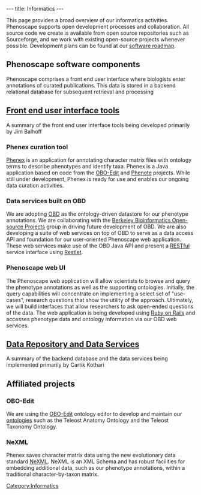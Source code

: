 ---
title: Informatics
---

This page provides a broad overview of our informatics activities.  Phenoscape supports open development processes and collaboration.  All source code we create is available from open source repositories such as Sourceforge, and we work with existing open-source projects whenever possible.  Development plans can be found at our [[software roadmap]].

==Phenoscape software components==

Phenoscape comprises a front end user interface where biologists enter annotations of curated publications. This data is stored in a backend relational database for subsequent retrieval and processing

==[http://www.phenoscape.org/wiki/Informatics/Frontend Front end user interface tools]==

A summary of the front end user interface tools being developed primarily by Jim Balhoff

===Phenex curation tool===
[[Phenex]] is an application for annotating character matrix files with ontology terms to describe phenotypes and identify taxa.  Phenex is a Java application based on code from the [http://oboedit.org/ OBO-Edit] and [http://www.phenote.org/ Phenote] projects.  While still under development, Phenex is ready for use and enables our ongoing data curation activities.

===Data services built on OBD===
We are adopting [http://www.bioontology.org/wiki/index.php/OBD:Main_Page OBD] as the ontology-driven datastore for our phenotype annotations.  We are collaborating with the [http://www.berkeleybop.org/ Berkeley Bioinformatics Open-source Projects] group in driving future development of OBD.  We are also developing a suite of web services on top of OBD to serve as a data access API and foundation for our user-oriented Phenoscape web application.  These web services make use of the OBD Java API and present a [http://en.wikipedia.org/wiki/Representational_State_Transfer RESTful] service interface using [http://www.restlet.org/ Restlet].

===Phenoscape web UI===
The Phenoscape web application will allow scientists to browse and query the phenotype annotations as well as the supporting ontologies.  Initially, the query capabilities will concentrate on implementing a select set of "use-cases", research questions that show the utility of the approach. Ultimately, we will build interfaces that allow researchers to ask open-ended questions of the data.  The web application is being developed using [http://www.rubyonrails.org/ Ruby on Rails] and accesses phenotype data and ontology information via our OBD web services.

==[http://www.phenoscape.org/wiki/Informatics#Backend Data Repository and Data Services]==

A summary of the backend database and the data services being implemented primarily by Cartik Kothari

==Affiliated projects==

===OBO-Edit===
We are using the [http://oboedit.org/ OBO-Edit] ontology editor to develop and maintain our [[ontologies]] such as the Teleost Anatomy Ontology and the Teleost Taxonomy Ontology.

===NeXML===
Phenex saves character matrix data using the new evolutionary data standard [http://www.nexml.org/ NeXML].  NeXML is an XML Schema and has robust facilities for embedding additional data, such as our phenotype annotations, within a traditional character-by-taxon matrix.

[[Category:Informatics]]